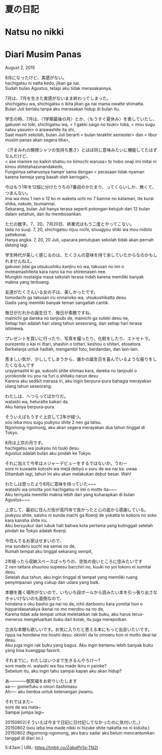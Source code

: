 # 夏の日記  
# Natsu no nikki  
# Diari Musim Panas  

August 2, 2015

8月になったけど、実感がない。  
hachigatsu ni natta kedo, jikan ga nai.  
Sudah bulan Agustus, tetapi aku tidak merasakannya.  

7月は、7月を生きた実感がないまま終わってしまった。  
shichigatsu wa, shichigatsu o ikita jikan ga nai mama owatte shimatta.  
Bulan Juli berlalu tanpa aku merasakan hidup di bulan itu.  

学生の時、7月は、〈1学期最後の月〉とか、〈もうすぐ夏休み〉を表していたし、  
gakusei no toki, shichigatsu wa, < 1 gakki saigo no tsuki> toka, < mou sugu natsu yasumi> o arawashite ita shi,  
Saat masih sekolah, bulan Juli berarti < bulan terakhir semester> dan < libur musim panas akan segera tiba>,  

〈汗まみれの開襟シャツの気持ち悪さ〉とほぼ同じ意味みたいに機能してたはずなんだけど、  
< ase mamire no kaikin shatsu no kimochi warusa> to hobo onaji imi mitai ni kinou shitetahazunandakedo,  
Fungsinya seharusnya hampir sama dengan < perasaan tidak nyaman karena kemeja yang basah oleh keringat>,  

今はもう1年を12個に分けたうちの7番目のかたまり、ってくらいしか、無くて、つまんない。  
ima wa mou 1 nen o 12 ko ni waketa uchi no 7 banme no katamari, tte kurai shika, nakute, tsumannai.  
Sekarang, bulan Juli hanya terasa seperti potongan ketujuh dari 12 bulan dalam setahun, dan itu membosankan.  

ただの数字。7、20、7月20日、終業式はもう二度とやってこない。  
tada no suuji. 7, 20, shichigatsu nijuu nichi, shuugyou shiki wa mou nidoto yattekonai.  
Hanya angka. 7, 20, 20 Juli, upacara penutupan sekolah tidak akan pernah datang lagi.  

学生時代が美しく感じるのは、たくさんの意味を持て余していたからなのかもしれませんねえ。  
gakusei jidai ga utsukushiku kanjiru no wa, takusan no imi o moteamashiteita kara nano ka mo shiremasen nee.  
Mungkin nostalgia masa sekolah terasa indah karena memiliki banyak makna yang terbuang.  

友達がたくさんいる女の子は、美しかったです。  
tomodachi ga takusan iru onnanoko wa, utsukushikatta desu.  
Gadis yang memiliki banyak teman sangatlah cantik.  

毎日がだれかの誕生日で、毎日が素敵ですね、  
mainichi ga dareka no tanjoubi de, mainichi ga suteki desu ne,  
Setiap hari adalah hari ulang tahun seseorang, dan setiap hari terasa istimewa.  

プレゼントを買いに行ったり、写真を撮ったり、化粧をしたり、エトセトラ。  
purezento o kai ni ittari, shashin o tottari, keshou o shitari, etosetora.  
Berbelanja untuk hadiah, mengambil foto, berdandan, dan lain-lain.  

羨ましい気が、少ししてしまうから、誰かの誕生日を喜んでいるような振りをしたくなるんです  
urayamashii ki ga, sukoshi shite shimau kara, dareka no tanjoubi o yorokonde iru you na furi o shitaku narun desu  
Karena aku sedikit merasa iri, aku ingin berpura-pura bahagia merayakan ulang tahun seseorang.  

わたしは、へつらってばかりだ。  
watashi wa, heturatte bakari da.  
Aku hanya berpura-pura.  

そういえばもうすぐ上京して2年が経つ。  
sou ieba mou sugu joukyou shite 2 nen ga tatsu.  
Ngomong-ngomong, aku akan segera merayakan dua tahun tinggal di Tokyo.  

8月は上京の月です。  
hachigatsu wa joukyou no tsuki desu.  
Agustus adalah bulan aku pindah ke Tokyo.  

それに加えて今年はメジャーデビューをするではないか。うわー  
sore ni kuwaete kotoshi wa mejā debyū o suru de wa nai ka. uwaa  
Ditambah lagi, tahun ini aku akan melakukan debut besar. Wah!  

わたしは思ったより8月に意味を持っていた~~~  
watashi wa omotta yori hachigatsu ni imi o motte ita~~~  
Aku ternyata memiliki makna lebih dari yang kuharapkan di bulan Agustus~~~  

上京して、最初に住んだ街が高円寺で良かったと心の底から感謝している。  
joukyou shite, saisho ni sunda machi ga Koenji de yokatta to kokoro no soko kara kansha shite iru.  
Aku bersyukur dari lubuk hati bahwa kota pertama yang kutinggali setelah pindah ke Tokyo adalah Koenji.  

今住んでるお家はせまいので、  
ima sunderu ouchi wa semai no de,  
Rumah tempat aku tinggal sekarang sempit,  

2年経ったら収納スペースばっちりの、空気の良いところに住みたいです  
2 nen tattara shuunou supeesu bacchiri no, kuuki no yoi tokoro ni sumitai desu.  
Setelah dua tahun, aku ingin tinggal di tempat yang memiliki ruang penyimpanan yang cukup dan udara yang baik.  

本棚を置く場所がないので、いちいち段ボールから読みたい本を引っ張り出さなきゃいけないのも面倒なので、  
hondana o oku basho ga nai no de, ichii danbooru kara yomitai hon o hipparidasanakya ikenai no mo mendou na no de,  
Karena tidak ada tempat untuk meletakkan rak buku, aku harus terus-menerus mengeluarkan buku dari kotak, itu juga merepotkan.  

立派な本棚も欲しいです。お気に入りだと思える本にもっと出会いたいです。  
rippa na hondana mo hoshii desu. okiniiri da to omoeru hon ni motto deai tai desu.  
Aku juga ingin rak buku yang bagus. Aku ingin bertemu lebih banyak buku yang bisa kuanggap favorit.  

それまでに。わたしはいつまで生きるんやろけー?  
sore made ni. watashi wa itsu made ikiru n yaroke?  
Sebelum itu, aku ingin tahu sampai kapan aku akan hidup?  

あ――――御冥福をお祈りいたします  
aa—- gomeifuku o oinori itashimasu  
Ah—- aku berdoa untuk ketenangan jiwamu.  

それではまた~  
sore de wa mata~  
Sampai jumpa lagi~  

20150802(そういえば今まで日記に日付記してなかったのに気付いた。)  
20150802 (sou ieba ima made nikki ni hizuke shite nakatta no ni kiduita.)  
20150802 (Ngomong-ngomong, aku baru sadar aku belum mencantumkan tanggal di diari ini.)  

5:43am  |   URL: https://tmblr.co/ZgbqPn1q-TN2I  